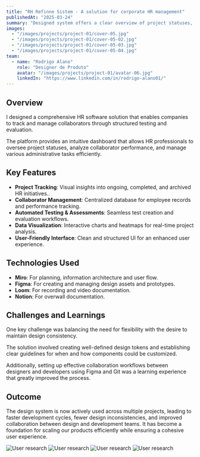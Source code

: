 ```yaml
---
title: "RH Refinne Sistem - A solution for corporate HR management"
publishedAt: "2025-03-24"
summary: "Designed system offers a clear overview of project statuses, employee assessments, and administrative data."
images:
  - "/images/projects/project-01/cover-05.jpg"
  - "/images/projects/project-01/cover-05-02.jpg"
  - "/images/projects/project-01/cover-05-03.jpg"
  - "/images/projects/project-01/cover-05-04.jpg"
team:
  - name: "Rodrigo Alano"
    role: "Designer de Produto"
    avatar: "/images/projects/project-01/avatar-06.jpg"
    linkedIn: "https://www.linkedin.com/in/rodrigo-alano01/"
---
```


## Overview

I designed a comprehensive HR software solution that enables companies to track and manage collaborators 
through structured testing and evaluation. 

The platform provides an intuitive dashboard that 
allows HR professionals to oversee project statuses, analyze collaborator performance, 
and manage various administrative tasks efficiently.
## Key Features

- **Project Tracking**: Visual insights into ongoing, completed, and archived HR initiatives..
- **Collaborator Management**: Centralized database for employee records and performance tracking.
- **Automated Testing & Assessments**:  Seamless test creation and evaluation workflows.
- **Data Visualization**: Interactive charts and heatmaps for real-time project analysis.
- **User-Friendly Interface**: Clean and structured UI for an enhanced user experience.

## Technologies Used

- **Miro**: For planning, information architecture and user flow.
- **Figma**: For creating and managing design assets and prototypes.
- **Loom**: For recording and video documentation.
- **Notion**: For overwall documentation.

## Challenges and Learnings

One key challenge was balancing the need for flexibility with the desire to 
maintain design consistency. 


The solution involved creating well-defined design 
tokens and establishing clear guidelines for when and how components could be 
customized. 


Additionally, setting up effective collaboration workflows between designers 
and developers using Figma and Git was a learning experience that greatly 
improved the process.

## Outcome

The design system is now actively used across multiple projects, leading to faster development cycles, fewer design inconsistencies, and improved collaboration between design and development teams. It has become a foundation for scaling our products efficiently while ensuring a cohesive user experience.

![User research](/images/projects/project-01/cover-05.jpg)
![User research](/images/projects/project-01/cover-05-02.jpg)
![User research](/images/projects/project-01/cover-05-03.jpg)
![User research](/images/projects/project-01/cover-05-04.jpg)